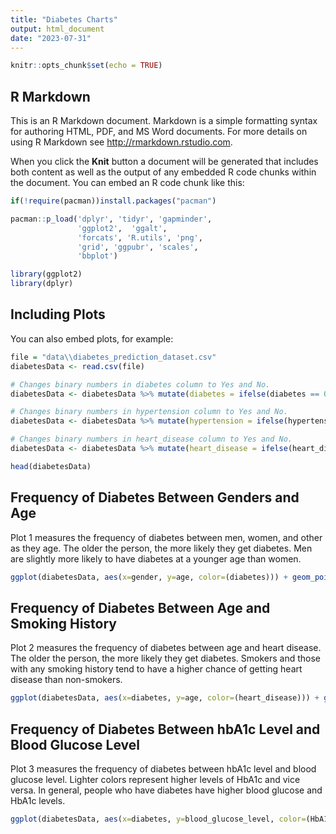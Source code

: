 ```yaml
---
title: "Diabetes Charts"
output: html_document
date: "2023-07-31"
---
```


```r
knitr::opts_chunk$set(echo = TRUE)
```

## R Markdown

This is an R Markdown document. Markdown is a simple formatting syntax for authoring HTML, PDF, and MS Word documents. For more details on using R Markdown see <http://rmarkdown.rstudio.com>.

When you click the **Knit** button a document will be generated that includes both content as well as the output of any embedded R code chunks within the document. You can embed an R code chunk like this:

```r
if(!require(pacman))install.packages("pacman")

pacman::p_load('dplyr', 'tidyr', 'gapminder',
               'ggplot2',  'ggalt',
               'forcats', 'R.utils', 'png', 
               'grid', 'ggpubr', 'scales',
               'bbplot')

library(ggplot2)
library(dplyr)
```

## Including Plots

You can also embed plots, for example:

```r
file = "data\\diabetes_prediction_dataset.csv"
diabetesData <- read.csv(file)

# Changes binary numbers in diabetes column to Yes and No.
diabetesData <- diabetesData %>% mutate(diabetes = ifelse(diabetes == 0, "No", "Yes"))

# Changes binary numbers in hypertension column to Yes and No.
diabetesData <- diabetesData %>% mutate(hypertension = ifelse(hypertension == 0, "No", "Yes"))

# Changes binary numbers in heart_disease column to Yes and No.
diabetesData <- diabetesData %>% mutate(heart_disease = ifelse(heart_disease == 0, "No", "Yes"))

head(diabetesData)
```

## Frequency of Diabetes Between Genders and Age

Plot 1 measures the frequency of diabetes between men, women, and other as they age. The older the person, the more likely they get diabetes. Men are slightly more likely to have diabetes at a younger age than women.

```r
ggplot(diabetesData, aes(x=gender, y=age, color=(diabetes))) + geom_point(position="Jitter", width=0.25, alpha=0.5)
```
## Frequency of Diabetes Between Age and Smoking History

Plot 2 measures the frequency of diabetes between age and heart disease. The older the person, the more likely they get diabetes. Smokers and those with any smoking history tend to have a higher chance of getting heart disease than non-smokers.

```r
ggplot(diabetesData, aes(x=diabetes, y=age, color=(heart_disease))) + geom_point(position="Jitter", width=0.25, alpha=0.5)
```

## Frequency of Diabetes Between hbA1c Level and Blood Glucose Level

Plot 3 measures the frequency of diabetes between hbA1c level and blood glucose level. Lighter colors represent higher levels of HbA1c and vice versa. In general, people who have diabetes have higher blood glucose and HbA1c levels.

```r
ggplot(diabetesData, aes(x=diabetes, y=blood_glucose_level, color=(HbA1c_level))) + geom_boxplot(outlier.shape=NA) + geom_jitter(alpha=0.5)
```
